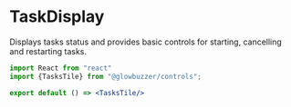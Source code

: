
# TaskDisplay

<GithubSourceLink project="gbr" lib="controls" path="toolpath/ToolPathTile.tsx"/>

Displays tasks status and provides basic controls for starting, cancelling and restarting tasks.

```jsx demo tasks
import React from "react"
import {TasksTile} from "@glowbuzzer/controls";

export default () => <TasksTile/>
```
